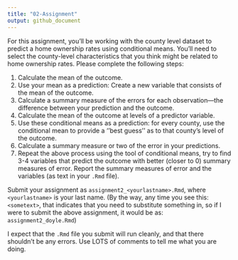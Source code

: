 ```yaml
---
title: "02-Assignment"
output: github_document
---
```


For this assignment, you'll be working with the county level dataset to predict a home ownership rates using conditional means. You'll need to select the county-level characteristics that you think might be related to home ownership rates. Please complete the following steps:

1. Calculate the mean of the outcome.
2. Use your mean as a prediction: Create a new variable that consists of the mean of the outcome.
3. Calculate a summary measure of the errors for each observation---the difference between your prediction and the outcome. 
4. Calculate the mean of the outcome at levels of a predictor variable.  
5. Use these conditional means as a prediction: for every county, use the conditional mean to provide a ''best guess'' as to that county's level of the outcome.  
6. Calculate a summary measure or two of the error in your predictions.
7. Repeat the above process using the tool of conditional means, try to find 3-4 variables that predict the outcome with better (closer to 0) summary measures of error. Report the summary measures of error and the variables (as text in your `.Rmd` file).

Submit your assignment as `assignment2_<yourlastname>.Rmd`, where `<yourlastname>` is your last name. (By the way, any time you see this: `<sometext>`, that indicates that you need to substitute something in, so if I were to submit the above assignment, it would be as: `assignment2_doyle.Rmd`)

I expect that the `.Rmd` file you submit will run cleanly, and that there shouldn't be any errors. Use LOTS of comments to tell me what you are doing. 